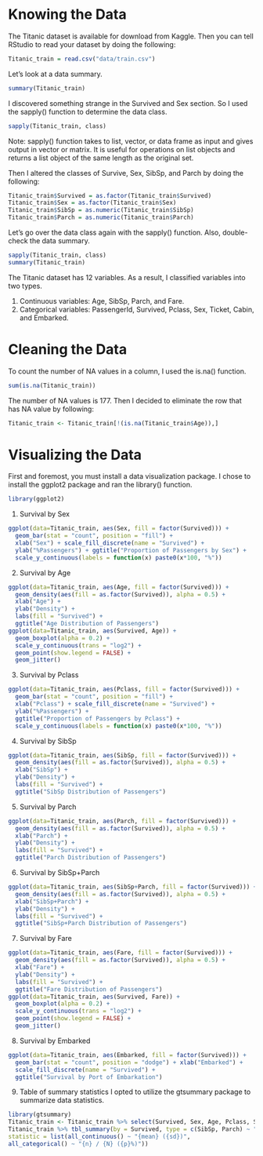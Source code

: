 # Knowing the Data
The Titanic dataset is available for download from Kaggle. Then you can tell RStudio to read your dataset by doing the following:
```r
Titanic_train = read.csv("data/train.csv")
```

Let’s look at a data summary.
```r
summary(Titanic_train)
```

I discovered something strange in the Survived and Sex section. So I used the sapply() function to determine the data class.
```r
sapply(Titanic_train, class)
```
Note: sapply() function takes to list, vector, or data frame as input and gives output in vector or matrix. It is useful for operations on list objects and returns a list object of the same length as the original set.

Then I altered the classes of Survive, Sex, SibSp, and Parch by doing the following:
```r
Titanic_train$Survived = as.factor(Titanic_train$Survived)
Titanic_train$Sex = as.factor(Titanic_train$Sex)
Titanic_train$SibSp = as.numeric(Titanic_train$SibSp)
Titanic_train$Parch = as.numeric(Titanic_train$Parch)
```

Let’s go over the data class again with the sapply() function. Also, double-check the data summary.
```r
sapply(Titanic_train, class)
summary(Titanic_train)

```
The Titanic dataset has 12 variables. As a result, I classified variables into two types.

1. Continuous variables: Age, SibSp, Parch, and Fare.
2. Categorical variables: PassengerId, Survived, Pclass, Sex, Ticket, Cabin, and Embarked.

# Cleaning the Data
To count the number of NA values in a column, I used the is.na() function.
```r
sum(is.na(Titanic_train))
```
The number of NA values is 177. Then I decided to eliminate the row that has NA value by following:
```r
Titanic_train <- Titanic_train[!(is.na(Titanic_train$Age)),]
```

# Visualizing the Data
First and foremost, you must install a data visualization package. I chose to install the ggplot2 package and ran the library() function.
```r
library(ggplot2)
```

1. Survival by Sex
```r
ggplot(data=Titanic_train, aes(Sex, fill = factor(Survived))) + 
  geom_bar(stat = "count", position = "fill") + 
  xlab("Sex") + scale_fill_discrete(name = "Survived") + 
  ylab("%Passengers") + ggtitle("Proportion of Passengers by Sex") + 
  scale_y_continuous(labels = function(x) paste0(x*100, "%"))
```

2. Survival by Age
```r
ggplot(data=Titanic_train, aes(Age, fill = factor(Survived))) +
  geom_density(aes(fill = as.factor(Survived)), alpha = 0.5) +
  xlab("Age") +
  ylab("Density") +
  labs(fill = "Survived") +
  ggtitle("Age Distribution of Passengers")
ggplot(data=Titanic_train, aes(Survived, Age)) +
  geom_boxplot(alpha = 0.2) +
  scale_y_continuous(trans = "log2") +
  geom_point(show.legend = FALSE) + 
  geom_jitter()
```

3. Survival by Pclass
```r
ggplot(data=Titanic_train, aes(Pclass, fill = factor(Survived))) + 
  geom_bar(stat = "count", position = "fill") + 
  xlab("Pclass") + scale_fill_discrete(name = "Survived") +
  ylab("%Passengers") +
  ggtitle("Proportion of Passengers by Pclass") +
  scale_y_continuous(labels = function(x) paste0(x*100, "%"))
```

4. Survival by SibSp
```r
ggplot(data=Titanic_train, aes(SibSp, fill = factor(Survived))) +
  geom_density(aes(fill = as.factor(Survived)), alpha = 0.5) +
  xlab("SibSp") +
  ylab("Density") +
  labs(fill = "Survived") +
  ggtitle("SibSp Distribution of Passengers")
```

5. Survival by Parch
```r
ggplot(data=Titanic_train, aes(Parch, fill = factor(Survived))) +
  geom_density(aes(fill = as.factor(Survived)), alpha = 0.5) +
  xlab("Parch") +
  ylab("Density") +
  labs(fill = "Survived") +
  ggtitle("Parch Distribution of Passengers")
```

6. Survival by SibSp+Parch
```r
ggplot(data=Titanic_train, aes(SibSp+Parch, fill = factor(Survived))) +
  geom_density(aes(fill = as.factor(Survived)), alpha = 0.5) +
  xlab("SibSp+Parch") +
  ylab("Density") +
  labs(fill = "Survived") +
  ggtitle("SibSp+Parch Distribution of Passengers")
```

7. Survival by Fare
```r
ggplot(data=Titanic_train, aes(Fare, fill = factor(Survived))) +
  geom_density(aes(fill = as.factor(Survived)), alpha = 0.5) +
  xlab("Fare") +
  ylab("Density") +
  labs(fill = "Survived") +
  ggtitle("Fare Distribution of Passengers")
ggplot(data=Titanic_train, aes(Survived, Fare)) +
  geom_boxplot(alpha = 0.2) +
  scale_y_continuous(trans = "log2") +
  geom_point(show.legend = FALSE) + 
  geom_jitter()
```

8. Survival by Embarked
```r
ggplot(data=Titanic_train, aes(Embarked, fill = factor(Survived))) + 
  geom_bar(stat = "count", position = "dodge") + xlab("Embarked") + 
  scale_fill_discrete(name = "Survived") + 
  ggtitle("Survival by Port of Embarkation")
```

9. Table of summary statistics
I opted to utilize the gtsummary package to summarize data statistics.
```r
library(gtsummary)
Titanic_train <- Titanic_train %>% select(Survived, Sex, Age, Pclass, SibSp, Parch, Fare, Embarked)
Titanic_train %>% tbl_summary(by = Survived, type = c(SibSp, Parch) ~ "continuous", 
statistic = list(all_continuous() ~ "{mean} ({sd})",
all_categorical() ~ "{n} / {N} ({p}%)"))
```

